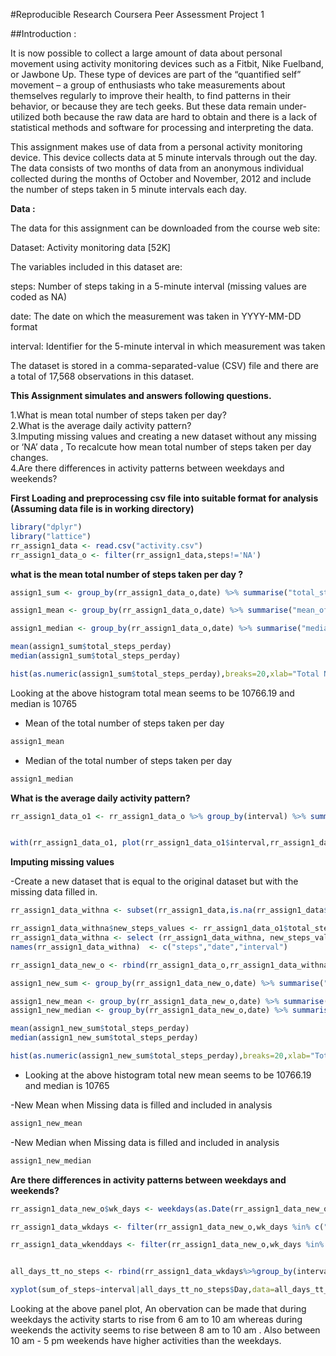 #Reproducible Research Coursera Peer Assessment Project 1

##Introduction :

It is now possible to collect a large amount of data about personal movement using activity monitoring devices such as a Fitbit, Nike Fuelband, or Jawbone Up. These type of devices are part of the “quantified self” movement – a group of enthusiasts who take measurements about themselves regularly to improve their health, to find patterns in their behavior, or because they are tech geeks. But these data remain under-utilized both because the raw data are hard to obtain and there is a lack of statistical methods and software for processing and interpreting the data.

This assignment makes use of data from a personal activity monitoring device. This device collects data at 5 minute intervals through out the day. The data consists of two months of data from an anonymous individual collected during the months of October and November, 2012 and include the number of steps taken in 5 minute intervals each day.

**Data :**

The data for this assignment can be downloaded from the course web site:

Dataset: Activity monitoring data [52K]


The variables included in this dataset are:

steps: Number of steps taking in a 5-minute interval (missing values are coded as NA)

date: The date on which the measurement was taken in YYYY-MM-DD format

interval: Identifier for the 5-minute interval in which measurement was taken

The dataset is stored in a comma-separated-value (CSV) file and there are a total of 17,568 observations in this dataset.


**This Assignment simulates and answers following questions.**  

1.What is mean total number of steps taken per day?  
2.What is the average daily activity pattern?  
3.Imputing missing values  and creating a new dataset without any missing or 'NA' data , To recalcute how mean total number of steps taken per day changes.  
4.Are there differences in activity patterns between weekdays and weekends?  

**First Loading and preprocessing csv file into suitable format for analysis (Assuming data file is in working directory)**
``` r
library("dplyr")
library("lattice")
rr_assign1_data <- read.csv("activity.csv")
rr_assign1_data_o <- filter(rr_assign1_data,steps!='NA')
```

**what is the mean total number of steps taken per day ? **

``` r
assign1_sum <- group_by(rr_assign1_data_o,date) %>% summarise("total_steps_perday" = sum(steps))

assign1_mean <- group_by(rr_assign1_data_o,date) %>% summarise("mean_of_steps"=mean(steps))

assign1_median <- group_by(rr_assign1_data_o,date) %>% summarise("median_of_steps" = median(steps))

mean(assign1_sum$total_steps_perday)
median(assign1_sum$total_steps_perday)
```
```r
hist(as.numeric(assign1_sum$total_steps_perday),breaks=20,xlab="Total Number of Steps per day",col="green",main="Total Number Of Steps Taken Per Day")
```

Looking at the above histogram total mean seems to be 10766.19 and median is 10765



- Mean of the total number of steps taken per day


``` r
assign1_mean
```

- Median of the total number of steps taken per day

```r
assign1_median
```

**What is the average daily activity pattern?**

```r
rr_assign1_data_o1 <- rr_assign1_data_o %>% group_by(interval) %>% summarise(total_step=mean(steps))


with(rr_assign1_data_o1, plot(rr_assign1_data_o1$interval,rr_assign1_data_o1$total_step,type='l',xlab="Intervals",ylab="Number Of Steps",main="Average Daily Activity Pattern",col='blue') )

```

**Imputing missing values**

-Create a new dataset that is equal to the original dataset but with the missing data filled in.

```r
rr_assign1_data_withna <- subset(rr_assign1_data,is.na(rr_assign1_data$steps)==TRUE)

rr_assign1_data_withna$new_steps_values <- rr_assign1_data_o1$total_step
rr_assign1_data_withna <- select (rr_assign1_data_withna, new_steps_values,date,interval)
names(rr_assign1_data_withna)  <- c("steps","date","interval")

rr_assign1_data_new_o <- rbind(rr_assign1_data_o,rr_assign1_data_withna)

assign1_new_sum <- group_by(rr_assign1_data_new_o,date) %>% summarise("total_steps_perday" = sum(steps))

assign1_new_mean <- group_by(rr_assign1_data_new_o,date) %>% summarise("mean_of_steps"=mean(steps))
assign1_new_median <- group_by(rr_assign1_data_new_o,date) %>% summarise("median_of_steps" = median(steps))

mean(assign1_new_sum$total_steps_perday)
median(assign1_new_sum$total_steps_perday)

```
```r

hist(as.numeric(assign1_new_sum$total_steps_perday),breaks=20,xlab="Total Number of Steps per day",col="pink",main="Total Number Of Steps Taken Per Day")

```

- Looking at the above histogram total new  mean seems to be 10766.19 and median is 10765


-New Mean when Missing data is filled and included in analysis
```r
assign1_new_mean
```
-New Median when Missing data is filled and included in analysis
```r
assign1_new_median
```




**Are there differences in activity patterns between weekdays and weekends?**
  
```r

rr_assign1_data_new_o$wk_days <- weekdays(as.Date(rr_assign1_data_new_o$date))

rr_assign1_data_wkdays <- filter(rr_assign1_data_new_o,wk_days %in% c("Tuesday"  ,"Wednesday" ,"Thursday" , "Friday" ,"Monday"))

rr_assign1_data_wkenddays <- filter(rr_assign1_data_new_o,wk_days %in% c("Saturday" ,"Sunday"))


all_days_tt_no_steps <- rbind(rr_assign1_data_wkdays%>%group_by(interval)%>% summarise("sum_of_steps" = mean(steps)) %>% mutate ("Day" = "Weekdays") ,rr_assign1_data_wkenddays%>%group_by(interval)%>% summarise("sum_of_steps" = mean(steps)) %>% mutate("Day" = "Weekends") )

xyplot(sum_of_steps~interval|all_days_tt_no_steps$Day,data=all_days_tt_no_steps,type='l',layout=c(1,2),ylab="Number of steps" , xlab="Interval")

```

Looking at the above panel plot, An obervation can be made that during weekdays the activity starts to rise from 6 am to 10 am  whereas during weekends the activity seems to rise between 8 am to 10 am . Also between 10 am - 5 pm weekends have higher activities than the weekdays.  






